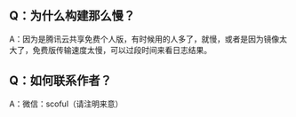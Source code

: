 
## Q：为什么构建那么慢？
A：因为是腾讯云共享免费个人版，有时候用的人多了，就慢，或者是因为镜像太大了，免费版传输速度太慢，可以过段时间来看日志结果。

## Q：如何联系作者？
A：微信：scoful（请注明来意）